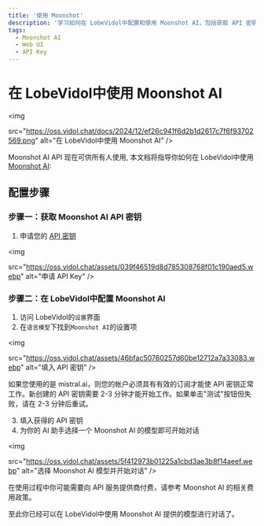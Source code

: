 ```yaml
---
title: '使用 Moonshot'
description: '学习如何在 LobeVidol中配置和使用 Moonshot AI，包括获取 API 密钥和选择适合的 AI 模型进行对话。'
tags:
  - Moonshot AI
  - Web UI
  - API Key
---
```


# 在 LobeVidol中使用 Moonshot AI

<img
 
  src="https://oss.vidol.chat/docs/2024/12/ef26c941f6d2b1d2617c7f6f93702569.png"
  alt="在 LobeVidol中使用 Moonshot AI"
/>

Moonshot AI API 现在可供所有人使用, 本文档将指导你如何在 LobeVidol中使用 [Moonshot AI](https://www.moonshot.cn/):

## 配置步骤

### 步骤一：获取 Moonshot AI API 密钥

1. 申请您的 [API 密钥](https://platform.moonshot.cn/console/api-keys)

<img
 
  src="https://oss.vidol.chat/assets/039f46519d8d785308768f01c190aed5.webp"
  alt="申请 API Key"
/>

### 步骤二：在 LobeVidol中配置 Moonshot AI

1. 访问 LobeVidol的`设置`界面
2. 在`语言模型`下找到`Moonshot AI`的设置项

<img
 
  src="https://oss.vidol.chat/assets/46bfac50760257d60be12712a7a33083.webp"
  alt="填入 API 密钥"
/>

<Warning>
如果您使用的是 mistral.ai，则您的帐户必须具有有效的订阅才能使 API 密钥正常工作。新创建的 API 密钥需要 2-3 分钟才能开始工作。如果单击"测试"按钮但失败，请在 2-3 分钟后重试。
</Warning>

3. 填入获得的 API 密钥
4. 为你的 AI 助手选择一个 Moonshot AI 的模型即可开始对话

<img
 
  src="https://oss.vidol.chat/assets/5f412973b01225a1cbd3ae3b8f14aeef.webp"
  alt="选择 Moonshot AI 模型并开始对话"
/>

<Warning>
在使用过程中你可能需要向 API 服务提供商付费，请参考 Moonshot AI 的相关费用政策。
</Warning>

至此你已经可以在 LobeVidol中使用 Moonshot AI 提供的模型进行对话了。
